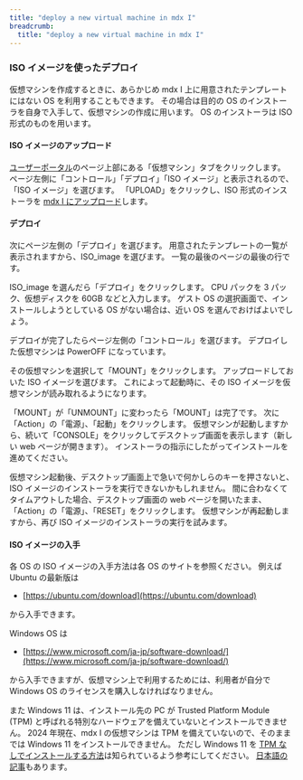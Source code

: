 ```yaml
---
title: "deploy a new virtual machine in mdx I"
breadcrumb:
  title: "deploy a new virtual machine in mdx I"
---
```


### ISO イメージを使ったデプロイ

仮想マシンを作成するときに、あらかじめ mdx I 上に用意されたテンプレートにはない OS を利用することもできます。
その場合は目的の OS のインストーラを自身で入手して、仮想マシンの作成に用います。
OS のインストーラは ISO 形式のものを用います。

#### ISO イメージのアップロード

[ユーザーポータル](https://oprpl.mdx.jp/login)のページ上部にある「仮想マシン」タブをクリックします。
ページ左側に「コントロール」「デプロイ」「ISO イメージ」と表示されるので、「ISO イメージ」を選びます。
「UPLOAD」をクリックし、ISO 形式のインストーラを
[mdx I にアップロード](https://docs.mdx.jp/ja/index.html#iso%E3%82%A4%E3%83%A1%E3%83%BC%E3%82%B8)します。

#### デプロイ

次にページ左側の「デプロイ」を選びます。
用意されたテンプレートの一覧が表示されますから、ISO_image を選びます。
一覧の最後のページの最後の行です。

ISO_image を選んだら「デプロイ」をクリックします。
CPU パックを 3 パック、仮想ディスクを 60GB などと入力します。
ゲスト OS の選択画面で、インストールしようとしている OS がない場合は、近い OS
を選んでおけばよいでしょう。

デプロイが完了したらページ左側の「コントロール」を選びます。
デプロイした仮想マシンは PowerOFF になっています。

その仮想マシンを選択して「MOUNT」をクリックします。
アップロードしておいた ISO イメージを選びます。
これによって起動時に、その ISO イメージを仮想マシンが読み取れるようになります。

「MOUNT」が「UNMOUNT」に変わったら「MOUNT」は完了です。
次に「Action」の「電源」、「起動」をクリックします。
仮想マシンが起動しますから、続いて「CONSOLE」をクリックしてデスクトップ画面を表示します（新しい web ページが開きます）。
インストーラの指示にしたがってインストールを進めてください。

仮想マシン起動後、デスクトップ画面上で急いで何かしらのキーを押さないと、ISO イメージのインストーラを実行できないかもしれません。
間に合わなくてタイムアウトした場合、デスクトップ画面の web ページを開いたまま、「Action」の「電源」、「RESET」をクリックします。
仮想マシンが再起動しますから、再び ISO イメージのインストーラの実行を試みます。

#### ISO イメージの入手

各 OS の ISO イメージの入手方法は各 OS のサイトを参照ください。
例えば Ubuntu の最新版は

* [https://ubuntu.com/download](https://ubuntu.com/download)

から入手できます。

Windows OS は

* [https://www.microsoft.com/ja-jp/software-download/](https://www.microsoft.com/ja-jp/software-download/)

から入手できますが、仮想マシン上で利用するためには、利用者が自分で Windows OS のライセンスを購入しなければなりません。

また Windows 11 は、インストール先の PC が Trusted Platform Module (TPM) と呼ばれる特別なハードウェアを備えていないとインストールできません。
2024 年現在、mdx I の仮想マシンは TPM を備えていないので、そのままでは Windows 11 をインストールできません。
ただし Windows 11 を [TPM なしでインストールする方法](https://knowledge.broadcom.com/external/article?legacyId=86207)は知られているよう参考にしてください。
[日本語の記事](https://qiita.com/mizutan/items/f6b333107976c5b9166f)もあります。
